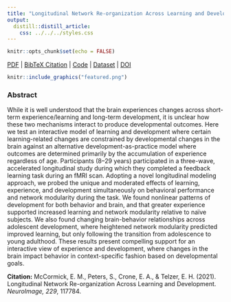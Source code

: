 ```yaml
---
title: "Longitudinal Network Re-organization Across Learning and Development."
output:
  distill::distill_article:
    css: ../../../styles.css
---
```


```r
knitr::opts_chunk$set(echo = FALSE)
```

[<i class="fas fa-file-download"></i> PDF](25.McCormick-Peters-Crone-Telzer-2021-NeuroImage.pdf) | [<i class="fas fa-quote-left"></i><i class="fas fa-quote-right"></i> BibTeX Citation](cite.bib) | [<i class="ai ai-open-materials"></i> Code](https://osf.io/62gwz/) | [<i class="ai ai-open-data"></i> Dataset](https://osf.io/62gwz/) | [<i class="fas fa-link"></i> DOI](https://doi-org/10.1016/j.neuroimage.2021.117784)

```r
knitr::include_graphics("featured.png")
```

### Abstract
While it is well understood that the brain experiences changes across short-term experience/learning and long-term development, it is unclear how these two mechanisms interact to produce developmental outcomes. Here we test an interactive model of learning and development where certain learning-related changes are constrained by developmental changes in the brain against an alternative development-as-practice model where outcomes are determined primarily by the accumulation of experience regardless of age. Participants (8–29 years) participated in a three-wave, accelerated longitudinal study during which they completed a feedback learning task during an fMRI scan. Adopting a novel longitudinal modeling approach, we probed the unique and moderated effects of learning, experience, and development simultaneously on behavioral performance and network modularity during the task. We found nonlinear patterns of development for both behavior and brain, and that greater experience supported increased learning and network modularity relative to naïve subjects. We also found changing brain-behavior relationships across adolescent development, where heightened network modularity predicted improved learning, but only following the transition from adolescence to young adulthood. These results present compelling support for an interactive view of experience and development, where changes in the brain impact behavior in context-specific fashion based on developmental goals.

**Citation:** McCormick, E. M., Peters, S., Crone, E. A., & Telzer, E. H. (2021). Longitudinal Network Re-organization Across Learning and Development. *NeuroImage, 229*, 117784.
